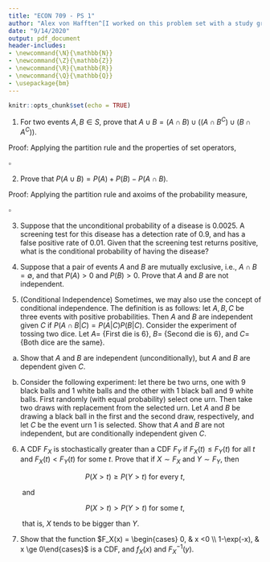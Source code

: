 ```yaml
---
title: "ECON 709 - PS 1"
author: "Alex von Hafften^[I worked on this problem set with a study group of Michael Nattinger, Andrew Smith, Tyler Welch, and Ryan Mather. I also discussed problems with Emily Case, Sarah Bass, and Danny Edgel.]"
date: "9/14/2020"
output: pdf_document
header-includes:
- \newcommand{\N}{\mathbb{N}}
- \newcommand{\Z}{\mathbb{Z}}
- \newcommand{\R}{\mathbb{R}}
- \newcommand{\Q}{\mathbb{Q}}
- \usepackage{bm}
---
```


```r
knitr::opts_chunk$set(echo = TRUE)
```

(1) For two events $A, B \in S$, prove that $A \cup B = (A \cap B) \cup ((A \cap B^C)\cup(B \cap A^C))$.

Proof: Applying the partition rule and the properties of set operators,

\begin{align*}
A \cup B 
&= ((A \cap B) \cup (A \cap B^C)) \cup B \\
&= ((A \cap B) \cup (A \cap B^C)) \cup ((B \cap A)\cup(B \cap A^C)) \\
&= ((A \cap B) \cup (B \cap A)) \cup ((A \cap B^C)\cup(B \cap A^C)) \\
&= (A \cap B) \cup ((A \cap B^C)\cup(B \cap A^C)) \\
\end{align*}

$\square$

(2) Prove that $P(A \cup B) = P(A) + P(B) - P(A \cap B)$.

Proof: Applying the partition rule and axoims of the probability measure,

\begin{align*}
P(A \cup B) 
&= P(((A \cap B)\cup(A \cap B^C)) \cup ((B \cap A)\cup(B \cap A^C))) \\
&= P((A \cap B)\cup(A \cap B^C) \cup (B \cap A^C)) \\
&= P(A \cap B) + P(A \cap B^C) + P(B \cap A^C) \\
&= P(A \cap B) + P(A \cap B^C) + P(B \cap A^C) + P(A \cap B) - P(A \cap B) \\
&= P((A \cap B)\cup(A \cap B^C)) + P(B \cap A^C)\cup(A \cap B)) - P(A \cap B) \\
&=P(A) + P(B) - P(A \cap B)
\end{align*}

$\square$

(3) Suppose that the unconditional probability of a disease is 0.0025.  A screening test for this disease has a detection rate of 0.9, and has a false positive rate of 0.01.  Given that the screening test returns positive, what is the conditional probability of having the disease?

(4) Suppose that a pair of events $A$ and $B$ are mutually exclusive, i.e., $A \cap B = \emptyset$, and that $P(A) > 0$ and $P(B)>0$.  Prove that $A$ and $B$ are not independent.

(5) (Conditional Independence) Sometimes, we may also use the concept of conditional independence.  The definition is as follows: let $A, B, C$ be three events with positive probabilities. Then $A$ and $B$ are independent given $C$ if $P(A \cap B | C)=P(A|C) P(B|C)$. Consider the experiment of tossing two dice.  Let $A =$ {First die is 6}, $B =$ {Second die is 6}, and $C =$ {Both dice are the same}.

(a) Show that $A$ and $B$ are independent (unconditionally), but $A$ and $B$ are dependent given $C$.

(b) Consider the following experiment: let there be two urns, one with 9 black balls and 1 white balls and the other with 1 black ball and 9 white balls.  First randomly (with equal probability) select one urn.  Then take two draws with replacement from the selected urn.  Let $A$ and $B$ be drawing a black ball in the first and the second draw, respectively, and let $C$ be the event urn 1 is selected. Show that $A$ and $B$ are not independent, but are conditionally independent given $C$.

(6) A CDF $F_X$ is stochastically greater than a CDF $F_Y$ if $F_X(t) \le F_Y(t)$ for all $t$ and $F_X(t) < F_Y(t)$ for some $t$.  Prove that if $X \sim F_X$ and $Y \sim F_Y$, then 

$$
P(X > t) \ge P(Y > t) \text{ for every }t,
$$

|        and 

$$
P(X > t) > P(Y > t) \text{ for some }t,
$$

|        that is, $X$ tends to be bigger than $Y$.

(7) Show that the function $F_X(x) = \begin{cases} 0, & x <0 \\ 1-\exp(-x),  & x \ge 0\end{cases}$ is a CDF, and $f_X(x)$ and $F^{-1}_X(y)$.